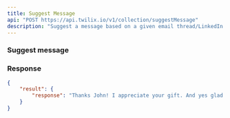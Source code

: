 ```yaml
---
title: Suggest Message
api: "POST https://api.twilix.io/v1/collection/suggestMessage"
description: "Suggest a message based on a given email thread/LinkedIn profile."
---
```


### Suggest message

<Snippet file="header-application-type.mdx"/>
<Snippet file="param-collection.mdx"/>
<Snippet file="param-sort.mdx"/>
<Snippet file="param-fields.mdx"/>
<Snippet file="param-prompt.mdx"/>
<Snippet file="param-where.mdx"/>
<Snippet file="param-limit.mdx"/>

### Response

<ResponseExample>

```json Response
{
    "result": {
        "response": "Thanks John! I appreciate your gift. And yes glad to meet you this Friday! See you there!"
    }
}
```
</ResponseExample>
